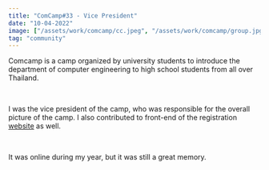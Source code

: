 ```yaml
---
title: "ComCamp#33 - Vice President"
date: "10-04-2022"
image: ["/assets/work/comcamp/cc.jpeg", "/assets/work/comcamp/group.jpg"]
tag: "community"
---
```


Comcamp is a camp organized by university students to introduce the department of computer engineering
to high school students from all over Thailand.

&nbsp;

I was the vice president of the camp, who was responsible for the overall picture of the camp. I also
contributed to front-end of the registration [website](https://github.com/Keetawin/ComCamp33_KMUTT) as well.

&nbsp;

It was online during my year, but it was still a great memory.
